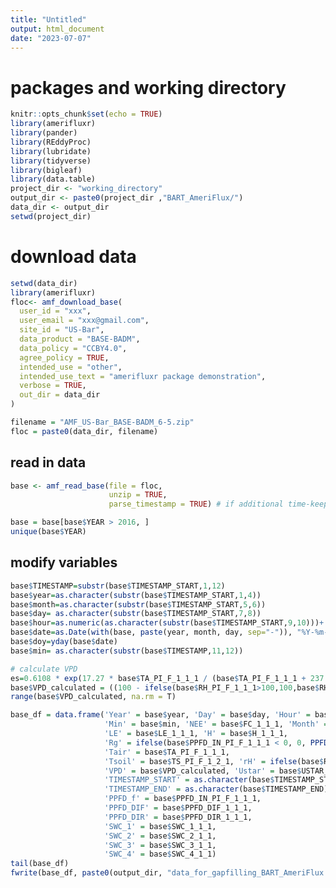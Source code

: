 ```yaml
---
title: "Untitled"
output: html_document
date: "2023-07-07"
---
```


# packages and working directory
```r
knitr::opts_chunk$set(echo = TRUE)
library(amerifluxr)
library(pander)
library(REddyProc)
library(lubridate)
library(tidyverse)
library(bigleaf)
library(data.table)
project_dir <- "working_directory"
output_dir <- paste0(project_dir ,"BART_AmeriFlux/")
data_dir <- output_dir
setwd(project_dir)
```

# download data
```r
setwd(data_dir)
library(amerifluxr)
floc<- amf_download_base(
  user_id = "xxx",
  user_email = "xxx@gmail.com",
  site_id = "US-Bar",
  data_product = "BASE-BADM",
  data_policy = "CCBY4.0",
  agree_policy = TRUE,
  intended_use = "other",
  intended_use_text = "amerifluxr package demonstration",
  verbose = TRUE,
  out_dir = data_dir
)

filename = "AMF_US-Bar_BASE-BADM_6-5.zip"
floc = paste0(data_dir, filename)
```

## read in data
```r
base <- amf_read_base(file = floc,
                      unzip = TRUE,
                      parse_timestamp = TRUE) # if additional time-keeping columns, 

base = base[base$YEAR > 2016, ]
unique(base$YEAR)
```

## modify variables
```r
base$TIMESTAMP=substr(base$TIMESTAMP_START,1,12)
base$year=as.character(substr(base$TIMESTAMP_START,1,4))
base$month=as.character(substr(base$TIMESTAMP_START,5,6))
base$day= as.character(substr(base$TIMESTAMP_START,7,8))
base$hour=as.numeric(as.character(substr(base$TIMESTAMP_START,9,10)))+ c(0.5,1) 
base$date=as.Date(with(base, paste(year, month, day, sep="-")), "%Y-%m-%d")
base$doy=yday(base$date)
base$min= as.character(substr(base$TIMESTAMP,11,12))

# calculate VPD
es=0.6108 * exp(17.27 * base$TA_PI_F_1_1_1 / (base$TA_PI_F_1_1_1 + 237.3))
base$VPD_calculated = ((100 - ifelse(base$RH_PI_F_1_1_1>100,100,base$RH_PI_F_1_1_1)) / 100) * es
range(base$VPD_calculated, na.rm = T)

base_df = data.frame('Year' = base$year, 'Day' = base$day, 'Hour' = base$hour, 'Date' = base$date,
                     'Min' = base$min, 'NEE' = base$FC_1_1_1, 'Month' = base$month, 'DoY' = base$doy,
                     'LE' = base$LE_1_1_1, 'H' = base$H_1_1_1,
                     'Rg' = ifelse(base$PPFD_IN_PI_F_1_1_1 < 0, 0, PPFD.to.Rg(base$PPFD_IN_PI_F_1_1_1)), 
                     'Tair' = base$TA_PI_F_1_1_1,
                     'Tsoil' = base$TS_PI_F_1_2_1, 'rH' = ifelse(base$RH_PI_F_1_1_1 > 100, 100, base$RH_PI_F_1_1_1),
                     'VPD' = base$VPD_calculated, 'Ustar' = base$USTAR_1_1_1,
                     'TIMESTAMP_START' = as.character(base$TIMESTAMP_START),
                     'TIMESTAMP_END' = as.character(base$TIMESTAMP_END), 
                     'PPFD_f' = base$PPFD_IN_PI_F_1_1_1,
                     'PPFD_DIF' = base$PPFD_DIF_1_1_1, 
                     'PPFD_DIR' = base$PPFD_DIR_1_1_1,
                     'SWC_1' = base$SWC_1_1_1,
                     'SWC_2' = base$SWC_2_1_1, 
                     'SWC_3' = base$SWC_3_1_1,
                     'SWC_4' = base$SWC_4_1_1)
tail(base_df)
fwrite(base_df, paste0(output_dir, "data_for_gapfilling_BART_AmeriFlux.csv"))
```

